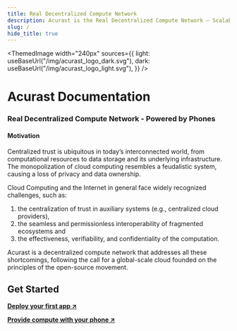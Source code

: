 ```yaml
---
title: Real Decentralized Compute Network
description: Acurast is the Real Decentralized Compute Network — Scalable, Secure, and Powered by Phones.
slug: /
hide_title: true
---
```



<div class="padding-vert--md"></div>

<ThemedImage
  width="240px"
  sources={{
    light: useBaseUrl("/img/acurast_logo_dark.svg"),
    dark: useBaseUrl("/img/acurast_logo_light.svg"),
  }}
/>

<div class="padding-vert--md"></div>

# Acurast Documentation

### Real Decentralized Compute Network - Powered by Phones

#### Motivation

Centralized trust is ubiquitous in today’s interconnected world, from computational resources to data storage and its underlying infrastructure. The monopolization of cloud computing resembles a feudalistic system, causing a loss of privacy and data ownership.

Cloud Computing and the Internet in general face widely recognized challenges, such as:

1. the centralization of trust in auxiliary systems (e.g., centralized cloud providers),
2. the seamless and permissionless interoperability of fragmented ecosystems and
3. the effectiveness, verifiability, and confidentiality of the computation.

Acurast is a decentralized compute network that addresses all these shortcomings, following the call for a global-scale cloud founded on the principles of the open-source movement.

## Get Started

**[Deploy your first app ↗](/developers/deploy-first-app)**

**[Provide compute with your phone ↗](/acurast-processors/)**

